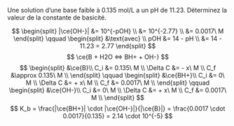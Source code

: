::: {.Exercise data-latex=""}

Une solution d'une base faible à 0.135 mol/L a un pH de 11.23. Déterminez la valeur de la constante de basicité.
\vspace{\stretch{1}}

:::

::: {.Answer data-latex=""}

$$
\begin{split}
|\ce{OH-}| &= 10^{-pOH} \\
 &= 10^{-2.77} \\
 &= 0.0017\ M
\end{split}
\qquad
\begin{split}
&\text{avec} \\
pOH &= 14 - pH \\
  &= 14 - 11.23 = 2.77
\end{split}
$$
$$
\ce{B + H2O <=> BH+ + OH-}
$$
$$
\begin{split}
&\ce{B}\\
C_i &= 0.135\ M \\
\Delta C &= - x\ M \\
C_f &\approx 0.135\ M \\
\end{split}
\qquad
\begin{split}
&\ce{BH+}\\
C_i &= 0\ M \\
\Delta C &= + x\ M \\
C_f &= 0.0017\ M \\
\end{split}
\qquad
\begin{split}
&\ce{OH-}\\
C_i &= 0\ M \\
\Delta C &= + x\ M \\
C_f &= 0.0017\ M \\
\end{split}
$$
$$
K_b = \frac{|\ce{BH+}| \cdot |\ce{OH-}|}{|\ce{B}|} = \frac{0.0017 \cdot 0.0017}{0.135} = 2.14 \cdot 10^{-5}
$$

:::
